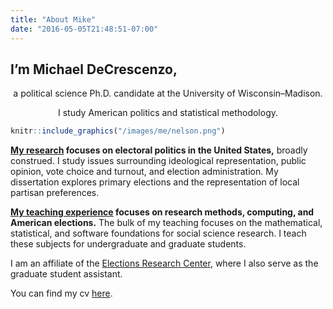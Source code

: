 ```yaml
---
title: "About Mike"
date: "2016-05-05T21:48:51-07:00"
---
```






## I'm Michael DeCrescenzo,

<center>
  a political science Ph.D. candidate at the University of Wisconsin--Madison. 

  I study American politics and statistical methodology.
</center>


```r
knitr::include_graphics("/images/me/nelson.png")
```

**[My research](/research/) focuses on electoral politics in the United States,** broadly construed. I study issues surrounding ideological representation, public opinion, vote choice and turnout, and election administration. My dissertation explores primary elections and the representation of local partisan preferences. 

**[My teaching experience](/teaching/) focuses on research methods, computing, and American elections.** The bulk of my teaching focuses on the mathematical, statistical, and software foundations for social science research. I teach these subjects for undergraduate and graduate students.

I am an affiliate of the [Elections Research Center](https://elections.wisc.edu/), where I also serve as the graduate student assistant.

You can find my cv [here](https://uwmadison.box.com/s/sdl1gj7jsmg3qqc841gv641pfj8c449n).


<!-- Mathjax test -->

<!-- \begin{align}
  p(y_{ij} = 1) &= \Phi\left( \frac{\theta_{i} - \alpha_{j}}{\sigma_{j}} \right)
\end{align}
 -->